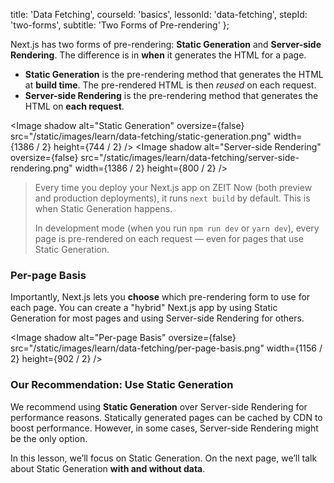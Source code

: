 
  title: 'Data Fetching',
  courseId: 'basics',
  lessonId: 'data-fetching',
  stepId: 'two-forms',
  subtitle: 'Two Forms of Pre-rendering'
};

Next.js has two forms of pre-rendering: **Static Generation** and **Server-side Rendering**. The difference is in **when** it generates the HTML for a page.

- **Static Generation** is the pre-rendering method that generates the HTML at **build time**. The pre-rendered HTML is then _reused_ on each request.
- **Server-side Rendering** is the pre-rendering method that generates the HTML on **each request**.

<Image
  shadow
  alt="Static Generation"
  oversize={false}
  src="/static/images/learn/data-fetching/static-generation.png"
  width={1386 / 2}
  height={744 / 2}
/>
<Image
  shadow
  alt="Server-side Rendering"
  oversize={false}
  src="/static/images/learn/data-fetching/server-side-rendering.png"
  width={1386 / 2}
  height={800 / 2}
/>

> Every time you deploy your Next.js app on ZEIT Now (both preview and production deployments), it runs `next build` by default. This is when Static Generation happens.
>
> In development mode (when you run `npm run dev` or `yarn dev`), every page is pre-rendered on each request — even for pages that use Static Generation.

### Per-page Basis

Importantly, Next.js lets you **choose** which pre-rendering form to use for each page. You can create a "hybrid" Next.js app by using Static Generation for most pages and using Server-side Rendering for others.

<Image
  shadow
  alt="Per-page Basis"
  oversize={false}
  src="/static/images/learn/data-fetching/per-page-basis.png"
  width={1156 / 2}
  height={902 / 2}
/>

### Our Recommendation: Use Static Generation

We recommend using **Static Generation** over Server-side Rendering for performance reasons. Statically generated pages can be cached by CDN to boost performance. However, in some cases, Server-side Rendering might be the only option.

In this lesson, we’ll focus on Static Generation. On the next page, we’ll talk about Static Generation **with and without data**.


